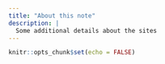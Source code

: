 ```yaml
---
title: "About this note"
description: |
  Some additional details about the sites
---
```


```r
knitr::opts_chunk$set(echo = FALSE)
```
